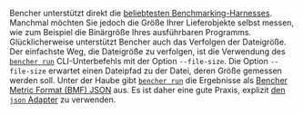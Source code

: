 Bencher unterstützt direkt die [beliebtesten Benchmarking-Harnesses][adapters]. Manchmal möchten Sie jedoch die Größe Ihrer Lieferobjekte selbst messen,
wie zum Beispiel die Binärgröße Ihres ausführbaren Programms.
Glücklicherweise unterstützt Bencher auch das Verfolgen der Dateigröße.
Der einfachste Weg, die Dateigröße zu verfolgen, ist die Verwendung des
<code><a href="/de/docs/explanation/bencher-run/">bencher run</a></code> CLI-Unterbefehls
mit der Option `--file-size`.
Die Option `--file-size` erwartet einen Dateipfad zu der Datei, deren Größe gemessen werden soll.
Unter der Haube gibt <code><a href="/de/docs/explanation/bencher-run/">bencher run</a></code>
die Ergebnisse als [Bencher Metric Format (BMF) JSON][bmf] aus.
Es ist daher eine gute Praxis, explizit [den `json` Adapter][json adapter] zu verwenden.

[adapters]: /de/docs/explanation/adapters/
[bmf]: /de/docs/reference/bencher-metric-format/
[json adapter]: /de/docs/explanation/adapters/#-json